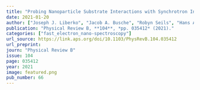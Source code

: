 ```yaml
---
title: "Probing Nanoparticle Substrate Interactions with Synchrotron Infrared Nanospectroscopy: Coupling Gold Nanorod Fabry-Pérot Resonances with SiO2 and hBN Phonons"
date: 2021-01-20
author: ["Joseph J. Liberko", "Jacob A. Busche", "Robyn Seils", "Hans A. Bechtel", "Philip D. Rack", "David J. Masiello", "Jon P. Camden"]
publication: "Physical Review B, **104**, *pp. 035412* (2021)."
categories: ["fast_electron_nano-spectroscopy"]
url_source: https://link.aps.org/doi/10.1103/PhysRevB.104.035412
url_preprint: 
journ: "Physical Review B"
issue: 104
page: 035412
year: 2021
image: featured.png
pub_number: 66
---
```

